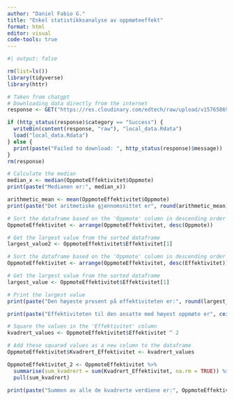 ```yaml
---
author: "Daniel Fabio G."
title: "Enkel statistikksanalyse av oppmøteeffekt"
format: html
editor: visual
code-tools: true
---
```


```r
#| output: false

rm(list=ls())
library(tidyverse)
library(httr)
```

```r
# Taken from chatgpt
# Downloading data directly from the internet
response <- GET("https://res.cloudinary.com/edtech/raw/upload/v1576586901/microsites/Learning%20Resources/Statistikk%20og%20sannsynlighetsregning/OppmoteEffektivitet.Rdata")

if (http_status(response)$category == "Success") {
  writeBin(content(response, "raw"), "local_data.Rdata")
  load("local_data.Rdata")
} else {
  print(paste("Failed to download: ", http_status(response)$message))
}
rm(response)
```

```r
# Calculate the median
median_x <- median(OppmoteEffektivitet$Oppmote)
print(paste("Medianen er:", median_x))
```

```r
arithmetic_mean <- mean(OppmoteEffektivitet$Oppmote)
print(paste("Det aritmetiske gjennomsnittet er", round(arithmetic_mean)))
```

```r
# Sort the dataframe based on the 'Oppmote' column in descending order
OppmoteEffektivitet <- arrange(OppmoteEffektivitet, desc(Oppmote))

# Get the largest value from the sorted dataframe
largest_value2 <- OppmoteEffektivitet$Effektivitet[1]

# Sort the dataframe based on the 'Oppmote' column in descending order
OppmoteEffektivitet <- arrange(OppmoteEffektivitet, desc(Effektivitet))

# Get the largest value from the sorted dataframe
largest_value <- OppmoteEffektivitet$Effektivitet[1]

# Print the largest value
print(paste("Den høyeste prosent på effektiviteten er:", round(largest_value)))
```

```r
print(paste("Effektiviteten til den ansatte med høyest oppmøte er", ceiling(largest_value2)))
```

```r
# Square the values in the 'Effektivitet' column
kvadrert_values <- OppmoteEffektivitet$Effektivitet ^ 2

# Add these squared values as a new column to the dataframe
OppmoteEffektivitet$Kvadrert_Effektivitet <- kvadrert_values

OppmoteEffektivitet_2 <- OppmoteEffektivitet %>%
  summarise(sum_kvadrert = sum(Kvadrert_Effektivitet, na.rm = TRUE)) %>%
  pull(sum_kvadrert)
```

```r
print(paste("Summen av alle de kvadrerte verdiene er:", OppmoteEffektivitet_2))
```
